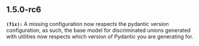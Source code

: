 ## 1.5.0-rc6
**`(fix):`** A missing configuration now respects the pydantic version configuration, as such, the base model for discriminated unions generated with utilities
now respects which version of Pydantic you are generating for.


